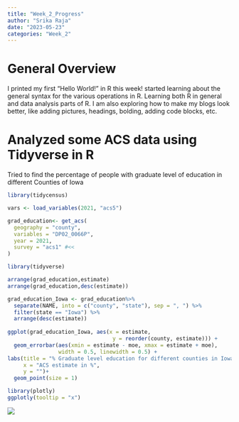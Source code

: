```yaml
---
title: "Week_2_Progress"
author: "Srika Raja"
date: "2023-05-23"
categories: "Week_2"
---
```


# General Overview

I printed my first "Hello World! " in R this week! started learning about the general syntax for the various operations in R. Learning both R in general and data analysis parts of R. I am also exploring how to make my blogs look better, like adding pictures, headings, bolding, adding code blocks, etc.

# Analyzed some ACS data using Tidyverse in R

Tried to find the percentage of people with graduate level of education in different Counties of Iowa

```r
library(tidycensus)

vars <- load_variables(2021, "acs5")

grad_education<- get_acs(
  geography = "county",
  variables = "DP02_0066P",
  year = 2021,
  survey = "acs1" #<<
)

library(tidyverse)

arrange(grad_education,estimate)
arrange(grad_education,desc(estimate))

grad_education_Iowa <- grad_education%>%
  separate(NAME, into = c("county", "state"), sep = ", ") %>%
  filter(state == "Iowa") %>%
  arrange(desc(estimate))
  
ggplot(grad_education_Iowa, aes(x = estimate, 
                                 y = reorder(county, estimate))) +
  geom_errorbar(aes(xmin = estimate - moe, xmax = estimate + moe),
                width = 0.5, linewidth = 0.5) +
labs(title = "% Graduate level education for different counties in Iowa",
     x = "ACS estimate in %",
     y = "")+
  geom_point(size = 1)

library(plotly)
ggplotly(tooltip = "x")

```

![](images/ACS%20plotly%20plot.png)
